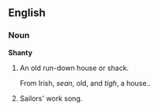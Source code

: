 ==English==
===Noun===
'''Shanty'''
#An old run-down house or shack.  <P>From Irish, ''sean'', old, and ''tigh'', a house..
#Sailors' work song.
